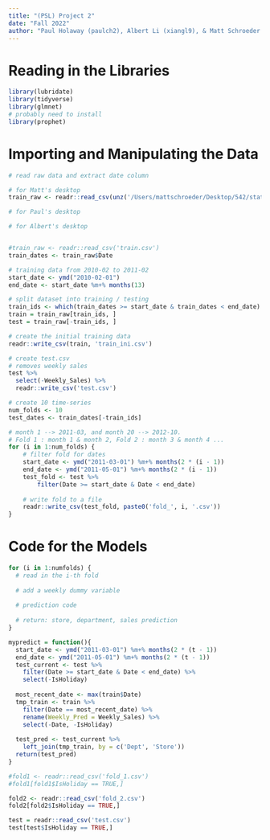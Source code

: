 ```yaml
---
title: "(PSL) Project 2"
date: "Fall 2022"
author: "Paul Holaway (paulch2), Albert Li (xiangl9), & Matt Schroeder (mas5)"
---
```


# Reading in the Libraries

```r
library(lubridate)
library(tidyverse)
library(glmnet)
# probably need to install
library(prophet)
```

# Importing and Manipulating the Data

```r
# read raw data and extract date column

# for Matt's desktop 
train_raw <- readr::read_csv(unz('/Users/mattschroeder/Desktop/542/stat542/Data Sets/train.csv.zip', 'train.csv'))

# for Paul's desktop

# for Albert's desktop


#train_raw <- readr::read_csv('train.csv')
train_dates <- train_raw$Date

# training data from 2010-02 to 2011-02
start_date <- ymd("2010-02-01")
end_date <- start_date %m+% months(13)

# split dataset into training / testing
train_ids <- which(train_dates >= start_date & train_dates < end_date)
train = train_raw[train_ids, ]
test = train_raw[-train_ids, ]

# create the initial training data
readr::write_csv(train, 'train_ini.csv')

# create test.csv 
# removes weekly sales
test %>% 
  select(-Weekly_Sales) %>% 
  readr::write_csv('test.csv')

# create 10 time-series
num_folds <- 10
test_dates <- train_dates[-train_ids]

# month 1 --> 2011-03, and month 20 --> 2012-10.
# Fold 1 : month 1 & month 2, Fold 2 : month 3 & month 4 ...
for (i in 1:num_folds) {
    # filter fold for dates
    start_date <- ymd("2011-03-01") %m+% months(2 * (i - 1))
    end_date <- ymd("2011-05-01") %m+% months(2 * (i - 1))
    test_fold <- test %>%
        filter(Date >= start_date & Date < end_date)
    
    # write fold to a file
    readr::write_csv(test_fold, paste0('fold_', i, '.csv'))
}
```

# Code for the Models

```r

for (i in 1:numfolds) {
  # read in the i-th fold
  
  # add a weekly dummy variable
  
  # prediction code
  
  # return: store, department, sales prediction
}
```


```r
mypredict = function(){
  start_date <- ymd("2011-03-01") %m+% months(2 * (t - 1))
  end_date <- ymd("2011-05-01") %m+% months(2 * (t - 1))
  test_current <- test %>%
    filter(Date >= start_date & Date < end_date) %>%
    select(-IsHoliday)
  
  most_recent_date <- max(train$Date)
  tmp_train <- train %>%
    filter(Date == most_recent_date) %>%
    rename(Weekly_Pred = Weekly_Sales) %>%
    select(-Date, -IsHoliday)
  
  test_pred <- test_current %>%
    left_join(tmp_train, by = c('Dept', 'Store')) 
  return(test_pred)
}

```

```r
#fold1 <- readr::read_csv('fold_1.csv')
#fold1[fold1$IsHoliday == TRUE,]

fold2 <- readr::read_csv('fold_2.csv')
fold2[fold2$IsHoliday == TRUE,]
```

```r
test = readr::read_csv('test.csv')
test[test$IsHoliday == TRUE,]
```

